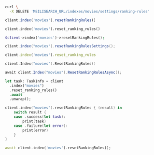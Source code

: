 <CodeGroup>

```bash cURL
curl \
  -X DELETE 'MEILISEARCH_URL/indexes/movies/settings/ranking-rules'
```

```javascript JS
client.index('movies').resetRankingRules()
```

```python Python
client.index('movies').reset_ranking_rules()
```

```php PHP
$client->index('movies')->resetRankingRules();
```

```java Java
client.index("movies").resetRankingRulesSettings();
```

```ruby Ruby
client.index('movies').reset_ranking_rules
```

```go Go
client.Index("movies").ResetRankingRules()
```

```csharp C#
await client.Index("movies").ResetRankingRulesAsync();
```

```rust Rust
let task: TaskInfo = client
  .index("movies")
  .reset_ranking_rules()
  .await
  .unwrap();
```

```swift Swift
client.index("movies").resetRankingRules { (result) in
    switch result {
    case .success(let task):
        print(task)
    case .failure(let error):
        print(error)
    }
}
```

```dart Dart
await client.index('movies').resetRankingRules();
```
</CodeGroup>